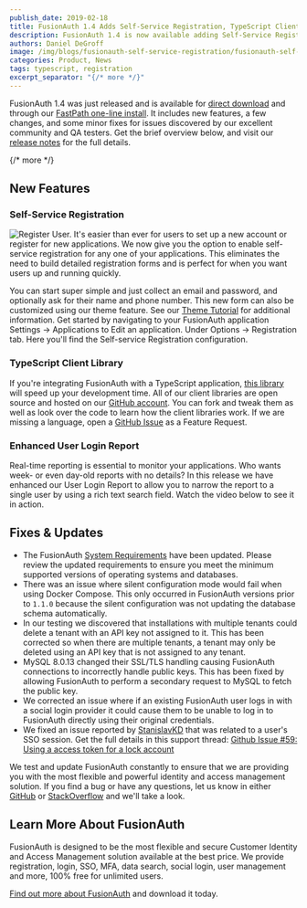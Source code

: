 ```yaml
---
publish_date: 2019-02-18 
title: FusionAuth 1.4 Adds Self-Service Registration, TypeScript Client Library & More
description: FusionAuth 1.4 is now available adding Self-Service Registration, Typescript Client Library and more.
authors: Daniel DeGroff
image: /img/blogs/fusionauth-self-service-registration/fusionauth-self-service-registration-typescript.jpg
categories: Product, News
tags: typescript, registration
excerpt_separator: "{/* more */}"
---
```


FusionAuth 1.4 was just released and is available for [direct download](/download) and through our [FastPath one-line install](/). It includes new features, a few changes, and some minor fixes for issues discovered by our excellent community and QA testers. Get the brief overview below, and visit our [release notes](/docs/release-notes/archive#version-1-4-0) for the full details.

{/* more */}

## New Features


### Self-Service Registration
![Register User.](/img/blogs/fusionauth-self-service-registration/register-form.png)
It's easier than ever for users to set up a new account or register for new applications. We now give you the option to enable self-service registration for any one of your applications. This eliminates the need to build detailed registration forms and is perfect for when you want users up and running quickly.

You can start super simple and just collect an email and password, and optionally ask for their name and phone number. This new form can also be customized using our theme feature. See our [Theme Tutorial](/docs/customize/look-and-feel/) for additional information. Get started by navigating to your FusionAuth application <Breadcrumb>Settings -> Applications</Breadcrumb> to <InlineUIElement>Edit</InlineUIElement> an application. Under <Breadcrumb>Options -> Registration</Breadcrumb> tab. Here you'll find the <InlineUIElement>Self-service Registration configuration</InlineUIElement>.



### TypeScript Client Library
If you're integrating FusionAuth with a TypeScript application, [this library](/docs/sdks/typescript) will speed up your development time. All of our client libraries are open source and hosted on our [GitHub account](https://github.com/FusionAuth "Jump to GitHub"). You can fork and tweak them as well as look over the code to learn how the client libraries work. If we are missing a language, open a [GitHub Issue](https://github.com/FusionAuth/fusionauth-issues/issues "Jump to GitHub") as a Feature Request.

### Enhanced User Login Report
Real-time reporting is essential to monitor your applications. Who wants week- or even day-old reports with no details? In this release we have enhanced our User Login Report to allow you to narrow the report to a single user by using a rich text search field. Watch the video below to see it in action.

<YouTube id="IPB8Rig52PI" />

## Fixes & Updates

- The FusionAuth [System Requirements](/docs/get-started/download-and-install/system-requirements) have been updated. Please review the updated requirements to ensure you meet the minimum supported versions of operating systems and databases.
- There was an issue where silent configuration mode would fail when using Docker Compose. This only occurred in FusionAuth versions prior to `1.1.0` because the silent configuration was not updating the database schema automatically.
- In our testing we discovered that installations with multiple tenants could delete a tenant with an API key not assigned to it. This has been corrected so when there are multiple tenants, a tenant may only be deleted using an API key that is not assigned to any tenant.
- MySQL 8.0.13 changed their SSL/TLS handling causing FusionAuth connections to incorrectly handle public keys. This has been fixed by allowing FusionAuth to perform a secondary request to MySQL to fetch the public key.
- We corrected an issue where if an existing FusionAuth user logs in with a social login provider it could cause them to be unable to log in to FusionAuth directly using their original credentials.
- We fixed an issue reported by [StanislavKD](https://github.com/StanislavKD) that was related to a user's SSO session. Get the full details in this support thread:  [Github Issue #59: Using a access token for a lock account](https://github.com/FusionAuth/fusionauth-issues/issues/59 "Jump to GitHub")

We test and update FusionAuth constantly to ensure that we are providing you with the most flexible and powerful identity and access management solution. If you find a bug or have any questions, let us know in either [GitHub](https://github.com/FusionAuth/fusionauth-issues "Jump to GitHub") or [StackOverflow](https://stackoverflow.com/questions/tagged/fusionauth "Jump to StackOverflow") and we'll take a look.

## Learn More About FusionAuth

FusionAuth is designed to be the most flexible and secure Customer Identity and Access Management solution available at the best price. We provide registration, login, SSO, MFA, data search, social login, user management and more, 100% free for unlimited users.

[Find out more about FusionAuth](/ "FusionAuth Home") and download it today.
